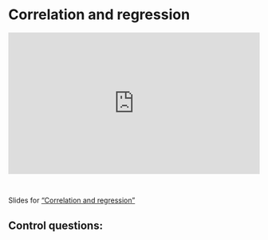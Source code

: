 # Correlation and regression

<div style="padding:56.25% 0 0 0;position:relative;"><iframe src="https://player.vimeo.com/video/1068753535?badge=0&amp;autopause=0&amp;player_id=0&amp;app_id=58479" frameborder="0" allow="autoplay; fullscreen; picture-in-picture; clipboard-write; encrypted-media" style="position:absolute;top:0;left:0;width:100%;height:100%;" title="correlation_and_regression_coeffs"></iframe></div><script src="https://player.vimeo.com/api/player.js"></script>

<br>

Slides for ["Correlation and regression"](video-pdfs/5/correlation_and_regression.pdf)

## Control questions:

